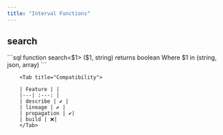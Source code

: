 ```yaml
---
title: "Interval Functions"
---
```


##  search
<Tabs>
<Tab title="Overview">
```sql
function search<$1> ($1, string) returns boolean
	Where $1 in (string, json, array<string>)
```



</Tab>

        <Tab title="Compatibility">

        | Feature | |
        |---| :---: |
        | describe | ✔️ |
        | lineage | ✔️ |
        | propagation | ✔️|
        | build | ❌|
        </Tab>
</Tabs>

